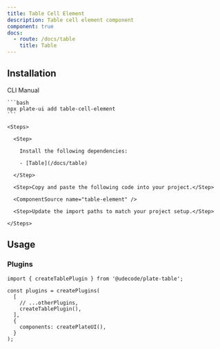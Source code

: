```yaml
---
title: Table Cell Element
description: Table cell element component
component: true
docs:
  - route: /docs/table
    title: Table
---
```


<ComponentPreview name="playground-demo" id="table" />

## Installation

<Tabs defaultValue="cli">

  <TabsList>
    <TabsTrigger value="cli">CLI</TabsTrigger>
    <TabsTrigger value="manual">Manual</TabsTrigger>
  </TabsList>
  <TabsContent value="cli">

    ```bash
    npx plate-ui add table-cell-element
    ```

  </TabsContent>

  <TabsContent value="manual">

    <Steps>

      <Step>

        Install the following dependencies:

        - [Table](/docs/table)

      </Step>

      <Step>Copy and paste the following code into your project.</Step>

      <ComponentSource name="table-element" />

      <Step>Update the import paths to match your project setup.</Step>

    </Steps>

  </TabsContent>

</Tabs>

## Usage

<ComponentSource name="table-cell-element" />

### Plugins

```tsx
import { createTablePlugin } from '@udecode/plate-table';

const plugins = createPlugins(
  [
    // ...otherPlugins,
    createTablePlugin(),
  ],
  {
    components: createPlateUI(),
  }
);
```
